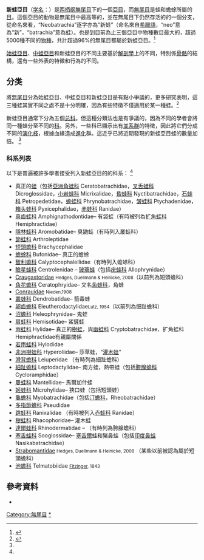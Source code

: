 {{NoteTA|G1=LS}}
{{original research|time=2016-12-17T05:31:53+00:00}}
{{refimprove|time=2016-12-17T05:31:53+00:00}}
{{Automatic Taxobox
| image = Drzewolaz lazurowy Dendrobates azureus RB2.jpg
| image_width = 200px
| image_caption = [[天蓝丛蛙|天蓝丛蛙]]
| taxon =Neobatrachia
| authority=[[Reig|Reig]], 1958
| subdivision_ranks = [[亞目#总科|总科]]
| subdivision = 
*[[蟾蜍总科|蟾蜍总科]] Bufonoidea
*[[叢蛙总科|叢蛙总科]] Dendrobatoidea
*[[雨蛙总科|雨蛙总科]] Hyloidea
*[[姬蛙总科|姬蛙总科]] Microhyloidea
*[[蛙总科|蛙总科]] Ranoidea
（其餘見[[#分类|分类]]章节）
}}

'''新蛙亞目'''（[[学名|学名]]：{{lang|la|Neobatrachia}}）是[[两栖纲|两栖纲]][[無尾目|無尾目]]下的一個[[亞目|亞目]]，而[[無尾目|無尾目]]是蛙和蟾蜍所屬的[[目_(生物)|目]]。這個亞目的動物是無尾目中最高等的，並在無尾目下仍然存活的的一個分支，從命名來看，“Neobatrachia”逐字亦為“新蛙”（命名來自[[希臘語|希臘語]]，“neo”意為“新”，“batrachia”意為蛙）。也是到目前為止三個亞目中物種數目最大的，超過5000種不同的[[物種|物種]]，共計超過96%的無尾目都屬於新蛙亞目。<ref>{{cite journal
 | last = Gissi
 | first = Carmela
 | title = Mitochondrial phylogeny of Anura (Amphibia): A case study of congruent phylogenetic reconstruction using amino acid and nucleotide characters
 | doi = 10.1016/j.gene.2005.07.034
 | journal = Gene 
 | volume = 366 
 | pages = 228–237
 | coauthors = Diego San Mauro, Graziano Pesole and Rafael Zardoya
 | pmid = 16307849
 | issue = 2
|date=February 2006}}</ref>

[[始蛙亞目|始蛙亞目]]、[[中蛙亞目|中蛙亞目]]和新蛙亞目的不同主要基於[[解剖學|解剖學]]上的不同，特別係[[骨骼系統|骨骼]]的結構，還有一些外表的特徵和行為的不同。

==分类==
將[[無尾目|無尾目]]分為始蛙亞目、中蛙亞目和新蛙亞目是有點小爭議的，更多研究表明，這三種蛙其實不同之處不是十分明確，因為有些特徵不僅適用於某一種蛙。<ref name ="Mol Biol Evol">{{cite journal
 | last = Hoegg
 | first = Simone
 | title = Phylogeny and comparative substitution rates of frogs inferred from sequences of three nuclear genes
 | url = http://mbe.oxfordjournals.org/cgi/reprint/21/7/1188
 | journal = Molecular Biology and Evolution
 | volume = 21
 | pages = 1188–1200
 | coauthors = Miguel Vences, Henner Brinkmann and Axel Meyer
 | doi = 10.1093/molbev/msh081
 | pmid = 14963093
 | issue = 7
 | date = July 2004
 | access-date = 2011-07-07
 | archive-date = 2009-07-07
 | archive-url = https://web.archive.org/web/20090707014940/http://mbe.oxfordjournals.org/cgi/reprint/21/7/1188
 | dead-url = no
 }}</ref>

新蛙亞目通常下分為五個[[亞目#总科|总科]]。但這種分類法也是有爭議的，因為不同的學者會將同一種蛙分至不同的[[科_(生物)|科]]。另外，一些科已顯示出有[[並系群|並系群]]的特徵，因此將它們分成不同的[[演化枝|演化枝]]，根據血緣造成[[進化|進化]]群。這近乎已將近期發現的新蛙亞目蛙的數量加倍。 <ref name="Mol Biol Evol"/>

===科系列表===
以下是普遍被許多學者接受列入新蛙亞目的的科系： <ref name="Mol Biol Evol"/>
* 真正的[[蛙|蛙]]（包括[[亞洲角蛙科|亞洲角蛙科]] Ceratobatrachidae，[[叉舌蛙科|叉舌蛙科]] Dicroglossidae，[[小岩蛙科|小岩蛙科]] Micrixalidae，[[昏蛙科|昏蛙科]] Nyctibatrachidae，[[石蛙科|石蛙科]] Petropedetidae，[[蟾蛙科|蟾蛙科]] Phrynobatrachidae，[[皱蛙科|皱蛙科]] Ptychadenidae，[[箱头蛙科|箱头蛙科]] Pyxicephalidae，[[赤蛙科|赤蛙科]] Ranidae）
* [[真齒蛙科|真齒蛙科]] Amphignathodontidae– 有袋蛙（有時被列為[[扩角蛙科|扩角蛙科]] Hemiphractidae）
* [[隱林蛙科|隱林蛙科]] Aromobatidae– 臭鼬蛙（有時列入叢蛙科）
* [[節蛙科|節蛙科]] Arthroleptidae
* [[短頭蟾科|短頭蟾科]] Brachycephalidae<!-- Zootaxa1737:1. -->
* [[蟾蜍科|蟾蜍科]] Bufonidae– 真正的蟾蜍
* [[智利蟾科|智利蟾科]] Calyptocephalellidae（有時列入蟾蜍科）
* [[瞻星蛙科|瞻星蛙科]] Centrolenidae – [[玻璃蛙|玻璃蛙]]（包括[[疣蛙科|疣蛙科]] Allophrynidae）
* [[Craugastoridae|Craugastoridae]] <small>Hedges, Duellmann & Heinicke, 2008</small>（以前列為短頭蟾科）<!-- Zootaxa1737:1. -->
* [[角花蟾科|角花蟾科]] Ceratophryidae– 又名[[角蛙科|角蛙科]]，角蛙
* [[Conrauidae|Conrauidae]] <small>Nieden,1908</small>
* [[叢蛙科|叢蛙科]] Dendrobatidae– 箭毒蛙
* [[卵齒蟾科|卵齒蟾科]] Eleutherodactylidae<small>Lutz, 1954</small>（以前列為细趾蟾科）<!-- Zootaxa1737:1. -->
* [[沼蟾科|沼蟾科]] Heleophrynidae– 鬼蛙
* [[肩蛙科|肩蛙科]] Hemisotidae– 鯊鏟蛙
* [[雨蛙科|雨蛙科]] Hylidae– 真正的[[樹蛙|樹蛙]]，與[[幽蛙科|幽蛙科]] Cryptobatrachidae、扩角蛙科 Hemiphractidae有親屬關係
* [[若雨蛙科|若雨蛙科]] Hylodidae 
* [[非洲樹蛙科|非洲樹蛙科]] Hyperoliidae– 莎草蛙，“[[灌木蛙|灌木蛙]]”
* [[滑背蟾科|滑背蟾科]] Leiuperidae （有時列為細趾蟾科）
* [[細趾蟾科|細趾蟾科]] Leptodactylidae– 南方蛙，熱帶蛙（包括[[胯腺蟾科|胯腺蟾科]] Cycloramphidae）
* [[曼蛙科|曼蛙科]] Mantellidae– 馬爾加什蛙
* [[姬蛙科|姬蛙科]] Microhylidae– 狹口蛙（包括短頭蛙）
* [[龜蟾科|龜蟾科]] Myobatrachidae（包括[[汀蟾科|汀蟾科]]，Rheobatrachidae）
* [[多指節蟾科|多指節蟾科]] Pseudidae 
* [[跳蛙科|跳蛙科]] Ranixalidae （有時被列入[[赤蛙科|赤蛙科]] Ranidae）
* [[樹蛙科|樹蛙科]] Rhacophoridae– 灌木蛙
* [[達爾蛙科|達爾蛙科]] Rhinodermatidae  – （有時列為胯腺蟾科）
* [[塞舌蛙科|塞舌蛙科]] Sooglossidae– [[塞舌爾|塞舌爾]]蛙和豬鼻蛙（包括[[印度鼻蛙|印度鼻蛙]] Nasikabatrachidae）
* [[Strabomantidae|Strabomantidae]] <small>Hedges, Duellmann & Heinicke, 2008</small> （某些以前被認為屬於短頭蟾科）<!-- Zootaxa1737:1,1784:1. -->
* [[池蟾科|池蟾科]] Telmatobiidae <small>[[Leopold_Fitzinger|Fitzinger]], 1843</small>

==參考資料==
<references />

{{Commons category|Neobatrachia|新蛙亞目}}

*{{cite journal
 | last = San Mauro
 | first = Diego
 | title = Initial diversification of living amphibians predated the breakup of Pangaea
 | url = http://www.journals.uchicago.edu/AN/journal/issues/v165n5/40546/40546.html
 | journal = American Naturalist
 | volume = 165
 | pages = 590–599
 | coauthors = Miguel Vences, Marina Alcobendas, Rafael Zardoya and Axel Meyer
 | doi = 10.1086/429523
 | format = {{dead link|date=June 2008}} – <sup>[http://scholar.google.co.uk/scholar?hl=en&lr=&q=author%3ASan+Mauro+intitle%3AInitial+diversification+of+living+amphibians+predated+the+breakup+of+Pangaea&as_publication=American+Naturalist&as_ylo=2005&as_yhi=2005&btnG=Search Scholar search]</sup>
 | pmid = 15795855
 | issue = 5
 | date = May 2005
 | access-date = 2011-07-07
 | archive-date = 2012-12-05
 | archive-url = https://archive.is/20121205035723/http://www.journals.uchicago.edu/AN/journal/issues/v165n5/40546/40546.html
 | dead-url = no
 }}

{{無尾目}}
{{Taxonbar|from=Q134759}}

[[Category:無尾目|Category:無尾目]]
[[Category:新蛙亞目|*]]